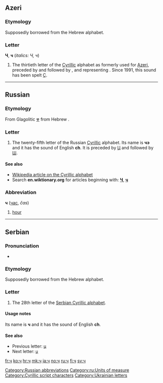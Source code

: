{{Cyrillic character info|hex=447|name=CYRILLIC SMALL LETTER CHE}}
{{also|Ⴗ|Ⴣ|Կ|Վ|կ|վ}}
==Azeri==

===Etymology===
Supposedly borrowed from the Hebrew alphabet.

===Letter===
'''Ч''', '''ч''' (''italics: Ч, ч'')

# The thirtieth letter of the [[Cyrillic]] alphabet as formerly used for [[Azeri]], preceded by {{unicode|[[һ|Һ]]}} and followed by {{unicode|[[ҷ|Ҷ]]}}, and representing {{IPAchar|/tʃ/}}. Since 1991, this sound has been spelt [[ç|Ç]].

----

==Russian==

===Etymology===
From Glagolitic [[Ⱍ]] from Hebrew {{Hebr|[[ץ]]}}.

===Letter===
{{infl|ru|letter|lower case||upper case|Ч}}

# The twenty-fifth letter of the Russian [[Cyrillic]] alphabet. Its name is '''чэ''' {{IPAchar|(tʃɛ)}} and it has the sound of English '''ch'''. It is preceded by [[ц|Ц]] and followed by [[ш|Ш]].

====See also====
* [[w:Cyrillic alphabet|Wikipedia article on the Cyrillic alphabet]]
* Search '''en.wiktionary.org''' for articles beginning with: '''[http://en.wiktionary.org/w/index.php?title=Special%3AAllpages&from=%D0%A7&namespace=0 Ч]''', '''[http://en.wiktionary.org/w/index.php?title=Special%3AAllpages&from=%D1%87&namespace=0 ч]'''

===Abbreviation===
'''ч''' ([[час]], ''čas'')

# [[hour]]

[[Category:Russian abbreviations]]
[[Category:ru:Units of measure]]

----

==Serbian==

===Pronunciation===
* {{qualifier|phoneme}} {{IPA|/tʃ/|lang=sr}}

===Etymology===
Supposedly borrowed from the Hebrew alphabet.

===Letter===
{{infl|sr|letter|lower case||upper case|Ч}}

# The 28th letter of the [[Serbian Cyrillic alphabet]].

====Usage notes====
Its name is '''ч''' and it has the sound of English '''ch'''.

====See also====
* Previous letter: [[ц#Serbian|ц]]
* Next letter: [[џ#Serbian|џ]]

[[Category:Cyrillic script characters]]
[[Category:Ukrainian letters]]

[[fr:ч]]
[[ko:ч]]
[[hr:ч]]
[[mk:ч]]
[[ja:ч]]
[[no:ч]]
[[ru:ч]]
[[fi:ч]]
[[sv:ч]]